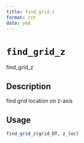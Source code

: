 ```yaml
--- 
title: find_grid_z 
format: rst 
date: ymd 
--- 
```

# `find_grid_z`

find_grid_z


## Description

find grid location on z-axis


## Usage

```r
find_grid_z(grid_DT, z_loc)
```


